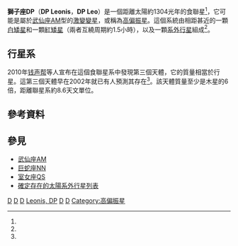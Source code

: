 {{Starbox begin
| name = 獅子座DP<BR>DP Leonis
}}
{{Starbox image
| image=[[Image:DP_Leo_and_Planet.png|250px]]
| caption= 藝術家筆下的獅子座DP和行星
}}
{{Starbox observe
| epoch = [[J2000.0|J2000.0]]
| constell = [[獅子座|獅子座]] 
| ra = {{RA|11|17|16.00}}<ref name="SIMBAD">{{cite web
 | url=http://simbad.u-strasbg.fr/simbad/sim-id?Ident=DP+Leo
 | title=V* DP Leo  -- Cataclysmic Var. AM Her type
 | publisher=[[史特拉斯堡天文資料中心|Centre de Données astronomiques de Strasbourg]]
 | work=[[SIMBAD|SIMBAD]]
 | accessdate=2009-12-16
 | archive-date=2016-03-03
 | archive-url=https://web.archive.org/web/20160303224906/http://simbad.u-strasbg.fr/simbad/sim-id?Ident=DP+Leo
 | dead-url=no
 }}</ref>
| dec = {{DEC|+17|57|41.1}}<ref name="SIMBAD" />
| appmag_v = 17.5-19<ref name=var />
}}
{{Starbox character
| class = DA / M5V?
| variable = XM<ref name=var>{{cite web | title=Query= DP Leo | url=http://www.sai.msu.su/gcvs/cgi-bin/search.cgi?search=DP+Leo | publisher=[[史特拉斯堡天文資料中心|Centre de Données astronomiques de Strasbourg]] | work=[[變星總表|General Catalogue of Variable Stars]] | accessdate=2009-12-16 | archive-date=2016-03-03 | archive-url=https://web.archive.org/web/20160303232039/http://www.sai.msu.su/gcvs/cgi-bin/search.cgi?search=DP+Leo | dead-url=no }}</ref>
}}
{{Starbox astrometry
| radial_v = 0
| dist_pc= 400<ref name="Qian2010" />
| dist_ly= 1304
| absmag_v = 9.5-11
}}
{{Starbox detail
| mass = 0.6/0.09 <ref name="Schwope2002"/>
| radius = 0.0114 <ref name="Schwope2002"/>/0.12?
| luminosity = 0.00449/0.00105? 
| temperature = 13,500/3000?
}}
{{Starbox orbit
| period = 0.0001708
| axis = 0.0027[[天文單位|天文單位]]
| eccentricity = 0.0
| inclination = 79.5 <ref name="Schwope2002"/>
}} 
{{Starbox catalog
| names = V* DP Leo, X 11146+182<ref name=var />
}}
{{Starbox reference
| Simbad = DP+Leo
| NSTED = DP+Leo
| EPE = DP+Leo
}}
{{Starbox end}}

'''獅子座DP'''（'''DP Leonis'''，'''DP Leo'''）是一個距離太陽約1304光年的食聯星<ref name="Schwope2002"/>，它可能是屬於[[武仙座AM|武仙座AM]]型的[[激變變星|激變變星]]，或稱為[[高偏振星|高偏振星]]。這個系統由相距甚近的一顆[[白矮星|白矮星]]和一顆[[紅矮星|紅矮星]]（兩者互繞周期約1.5小時），以及一顆[[系外行星|系外行星]]組成<ref name="Qian2010"/>。

== 行星系 ==

2010年[[钱声帮|钱声帮]]等人宣布在這個食聯星系中發現第三個天體，它的質量相當於行星。這第三個天體早在2002年就已有人預測其存在<ref name="Schwope2002"/>。該天體質量至少是木星的6倍，距離聯星系約8.6天文單位。

{{OrbitboxPlanet begin
| table_ref = <ref name="Beuermann2011"/>
| period_unit = year
}}
{{OrbitboxPlanet
| exoplanet = [[獅子座DPb|b]]
| mass = ≥6.1 ± 0.5
| period = 28.0 ± 2.0
| semimajor = 8.2 ± 0.4
| eccentricity = 0.39 ± 0.13
}}
{{Orbitbox end}}

== 參考資料 ==
{{Reflist|colwidth=30em|refs=

<ref name="Beuermann2011">{{cite journal | title=The giant planet orbiting the cataclysmic binary DP Leonis | last1=Beuermann | first1=K. | last2=Buhlmann | first2=J. | last3=Diese | first3=J. | last4=Dreizler | first4=S. | last5=Hessman | first5=F. V. | last6=Husser | first6=T.-O. | last7=Miller | first7=G. F. | last8=Nickol | first8=N. | last9=Pons | first9=R. | display-authors=1 | journal=Astronomy and Astrophysics | volume=526 | at=Article Number A53 | year=2011 | doi=10.1051/0004-6361/201015942 | bibcode=2011A&A...526A..53B | arxiv=1011.3905 }}</ref>

<ref name="Qian2010">{{cite journal | url=http://iopscience.iop.org/2041-8205/708/1/L66/fulltext/ | title=Detection of a Giant Extrasolar Planet Orbiting the Eclipsing Polar DP Leo | last1=Qian | first1=S.-B. | last2=Liao | first2=W.-P. | last3=Zhu | first3=L.-Y. | last4=Dai | first4=Z.-B. | display-authors=1 | journal=The Astrophysical Journal Letters | volume=708 | issue=1 | pages=L66–L68 | year=2010 | doi=10.1088/2041-8205/708/1/L66 | bibcode=2010ApJ...708L..66Q }}</ref>

<ref name="Schwope2002">{{cite journal | url=http://www.aanda.org/articles/aa/full/2002/35/aah3063/aah3063.html | title=A multiwavelength timing analysis of the eclipsing polar DP Leo | last1=Schwope | first1=A. D. | last2=Hambaryan | first2=V. | last3=Schwarz | first3=R. | last4=Kanbach | first4=G. | last5=Gänsicke | first5=B. T. | display-authors=1 | journal=Astronomy and Astrophysics | volume=392 | issue=2 | pages=541–551 | year=2002 | doi=10.1051/0004-6361:20011651 | bibcode=2002A&A...392..541S | arxiv=astro-ph/0111457 | access-date=2012-03-20 | archive-date=2018-01-14 | archive-url=https://web.archive.org/web/20180114020250/https://www.aanda.org/articles/aa/full/2002/35/aah3063/aah3063.html | dead-url=no }}</ref>
}}

== 參見 ==
* [[武仙座AM|武仙座AM]]
* [[巨蛇座NN|巨蛇座NN]]
* [[室女座QS|室女座QS]]
* [[確定存在的太陽系外行星列表|確定存在的太陽系外行星列表]]

{{Sky|11|17|16.00|+|17|57|41.1}}

{{DEFAULTSORT:Dp Leonis}}
[[Category:食雙星|D]]
[[Category:行星系|D]]
[[Category:獅子座|D]]
[[Category:以变星命名法命名的天体|Leonis, DP]]
[[Category:白矮星|D]]
[[Category:紅矮星|D]]
[[Category:高偏振星|Category:高偏振星]]